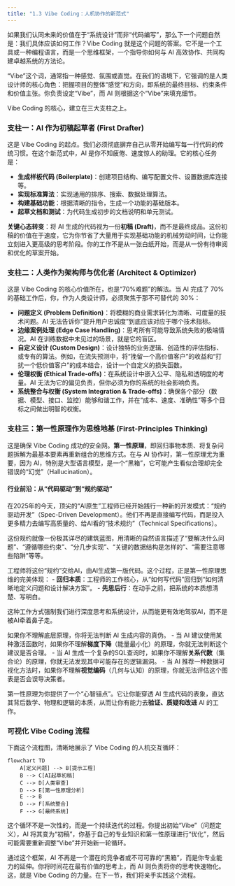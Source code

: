 ```yaml
---
title: "1.3 Vibe Coding：人机协作的新范式"
---
```


如果我们认同未来的价值在于“系统设计”而非“代码编写”，那么下一个问题自然是：我们具体应该如何工作？Vibe Coding 就是这个问题的答案。它不是一个工具或一种编程语言，而是一个思维框架，一个指导你如何与 AI 高效协作、共同构建卓越系统的方法论。

“Vibe”这个词，通常指一种感觉、氛围或直觉。在我们的语境下，它强调的是人类设计师的核心角色：把握项目的整体“感觉”和方向，即系统的最终目标、约束条件和价值主张。你负责设定“Vibe”，而 AI 则根据这个“Vibe”来填充细节。

Vibe Coding 的核心，建立在三大支柱之上。

### 支柱一：AI 作为初稿起草者 (First Drafter)

这是 Vibe Coding 的起点。我们必须彻底摒弃自己从零开始编写每一行代码的传统习惯。在这个新范式中，AI 是你不知疲倦、速度惊人的助理。它的核心任务是：

-   **生成样板代码 (Boilerplate)**：创建项目结构、编写配置文件、设置数据库连接等。
-   **实现标准算法**：实现通用的排序、搜索、数据处理算法。
-   **构建基础功能**：根据清晰的指令，生成一个功能的基础版本。
-   **起草文档和测试**：为代码生成初步的文档说明和单元测试。

**关键心态转变**：将 AI 生成的代码视为一份**初稿 (Draft)**，而不是最终成品。这份初稿的价值在于速度，它为你节省了大量用于实现基础功能的机械劳动时间，让你能立刻进入更高级的思考阶段。你的工作不是从一张白纸开始，而是从一份有待审阅和优化的草案开始。

### 支柱二：人类作为架构师与优化者 (Architect & Optimizer)

这是 Vibe Coding 的核心价值所在，也是“70%难题”的解法。当 AI 完成了 70% 的基础工作后，你，作为人类设计师，必须聚焦于那不可替代的 30%：

-   **问题定义 (Problem Definition)**：将模糊的商业需求转化为清晰、可度量的技术问题。AI 无法告诉你“提升用户忠诚度”到底应该对应于哪个技术指标。
-   **边缘案例处理 (Edge Case Handling)**：思考所有可能导致系统失败的极端情况。AI 在训练数据中未见过的场景，就是它的盲区。
-   **自定义设计 (Custom Design)**：设计独特的业务逻辑、创造性的评估指标、或专有的算法。例如，在流失预测中，将“挽留一个高价值客户”的收益和“打扰一个低价值客户”的成本结合，设计一个自定义的损失函数。
-   **伦理权衡 (Ethical Trade-offs)**：在系统设计中嵌入公平、隐私和透明度的考量。AI 无法为它的偏见负责，但你必须为你的系统的社会影响负责。
-   **系统整合与权衡 (System Integration & Trade-offs)**：确保各个部分（数据、模型、接口、监控）能够和谐工作，并在“成本、速度、准确性”等多个目标之间做出明智的权衡。

### 支柱三：第一性原理作为思维地基 (First-Principles Thinking)

这是确保 Vibe Coding 成功的安全网。**第一性原理**，即回归事物本质、将复杂问题拆解为最基本要素再重新组合的思维方式。在与 AI 协作时，第一性原理尤为重要，因为 AI，特别是大型语言模型，是一个“黑箱”，它可能产生看似合理却完全错误的“幻觉”（Hallucination）。

::: callout-note
#### 行业前沿：从“代码驱动”到“规约驱动”

在2025年的今天，顶尖的“AI原生”工程师已经开始践行一种新的开发模式：“规约驱动开发”（Spec-Driven Development）。他们不再是直接编写代码，而是投入更多精力去编写高质量的、给AI看的“技术规约”（Technical Specifications）。

这份规约就像一份极其详尽的建筑蓝图，用清晰的自然语言描述了“要解决什么问题”、“遵循哪些约束”、“分几步实现”、“关键的数据结构是怎样的”、“需要注意哪些陷阱”等等。

工程师将这份“规约”交给AI，由AI生成第一版代码。这个过程，正是第一性原理思维的完美体现：
- **回归本质**：工程师的工作核心，从“如何写代码”回归到“如何清晰地定义问题和设计解决方案”。
- **先思后行**：在动手之前，把系统的本质想清楚、写明白。

这种工作方式强制我们进行深度思考和系统设计，从而能更有效地驾驭AI，而不是被AI牵着鼻子走。
:::

如果你不理解底层原理，你将无法判断 AI 生成内容的真伪。
-   当 AI 建议使用某种激活函数时，如果你不理解**梯度下降**（能量最小化）的原理，你就无法判断这个建议是否合理。
-   当 AI 生成一个复杂的SQL查询时，如果你不理解**关系代数**（集合论）的原理，你就无法发现其中可能存在的逻辑漏洞。
-   当 AI 推荐一种数据可视化方法时，如果你不理解**视觉编码**（几何与认知）的原理，你就无法评估这个图表是否会误导决策者。

第一性原理为你提供了一个“心智锚点”。它让你能穿透 AI 生成代码的表象，直达其背后数学、物理和逻辑的本质，从而让你有能力去**验证、质疑和改进** AI 的工作。

### 可视化 Vibe Coding 流程

下面这个流程图，清晰地展示了 Vibe Coding 的人机交互循环：

```mermaid
flowchart TD
    A[定义问题] --> B[提示工程]
    B --> C[AI起草初稿]
    C --> D[人类审查]
    D --> E[第一性原理分析]
    E --> B
    D --> F[系统整合]
    F --> G[最终系统]
```

这个循环不是一次性的，而是一个持续迭代的过程。你提出初始“Vibe”（问题定义），AI 将其变为“初稿”，你基于自己的专业知识和第一性原理进行“优化”，然后可能需要重新调整“Vibe”并开始新一轮循环。

通过这个框架，AI 不再是一个潜在的竞争者或不可可靠的“黑箱”，而是你专业能力的延伸。你将时间花在最有价值的思考上，而 AI 则负责将你的思考快速物化。这，就是 Vibe Coding 的力量。在下一节，我们将亲手实践这个流程。
